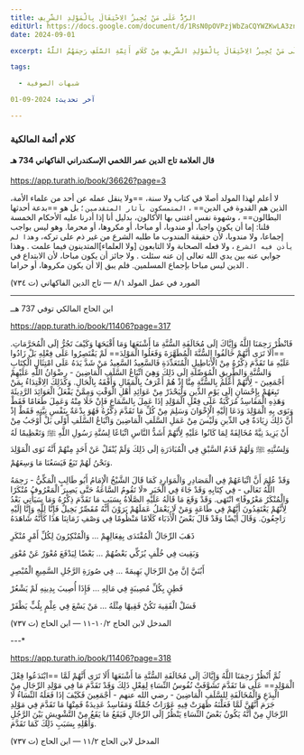 ```yaml
---
title: الرَّدُّ عَلَى مَنْ يُجِيزُ الِاحْتِفَالَ بِالْمَوْلِدِ الشَّرِيفِ
editUrl: https://docs.google.com/document/d/1RsN0pOVPzjWbZaCQYWZKwLA3znQ6S9belC8Fu1Gn2yc/edit
date: 2024-09-01

excerpt: الرَّدُّ عَلَى مَنْ يُجِيزُ الِاحْتِفَالَ بِالْمَوْلِدِ الشَّرِيفِ مِنْ كَلَامِ أَئِمَّةِ السَّلَفِ رَحِمَهُمُ اللَّهُ 

tags:

  - شبهات الصوفية

آخر تحديث: 2024-09-01

---
```


### كلام أئمة المالكية

####  قال العلامة تاج الدين عمر اللخمي الإسكندراني   الفاكهاني 734 هـ

<Quote>
 

https://app.turath.io/book/36626?page=3

لا أعلم لهذا المولد أصلا في كتاب ولا سنة، ==ولا ينقل عمله عن أحد من علماء الأمة، الذين هم القدوة في الدين== ، `المتمسكون بآثار المتقدمين` ؛ بل هو ==بدعة أحدثها البطالون== ، وشهوة نفس اغتنى بها الأكالون، بدليل أنا إذا أدرنا عليه الأحكام الخمسة قلنا: إما أن يكون واجبا، أو مندوبا، أو مباحا، أو مكروها، أو محرما. وهو ليس بواجب إجماعا، ولا مندوبا، لأن حقيقة المندوب ما طلبه الشرع من غير ذم على تركه، `وهذا لم يأذن فيه الشرع` ، ولا فعله الصحابة ولا التابعون [ولا العلماء]المتدينون فيما علمت . وهذا جوابي عنه بين يدي الله تعالى إن عنه سئلت . ولا جائز أن يكون مباحا، لأن الابتداع في الدين ليس مباحا بإجماع المسلمين. فلم يبق إلا أن يكون مكروها، أو حراما .

المورد في عمل المولد ١/‏٨ — تاج الدين الفاكهاني (ت ٧٣٤)

</Quote>

---

ابن الحاج المالكي توفي 737 هــ 

<Quote>
 

 https://app.turath.io/book/11406?page=317 

فَانْظُرْ رَحِمَنَا اللَّهُ وَإِيَّاكَ إلَى مُخَالَفَةِ السُّنَّةِ مَا أَشْنَعَهَا وَمَا أَقْبَحَهَا وَكَيْفَ تَجُرُّ إلَى الْمُحَرَّمَاتِ. ==أَلَا تَرَى أَنَّهُمْ خَالَفُوا السُّنَّةَ الْمُطَهَّرَةَ وَفَعَلُوا الْمَوْلِدَ== لَمْ يَقْتَصِرُوا عَلَى فِعْلِهِ بَلْ زَادُوا عَلَيْهِ مَا تَقَدَّمَ ذِكْرُهُ مِنْ الْأَبَاطِيلِ الْمُتَعَدِّدَةِ فَالسَّعِيدُ السَّعِيدُ مَنْ شَدَّ يَدَهُ عَلَى امْتِثَالِ الْكِتَابِ وَالسُّنَّةِ وَالطَّرِيقِ الْمُوَصِّلَةِ إلَى ذَلِكَ وَهِيَ اتِّبَاعُ السَّلَفِ الْمَاضِينَ - رِضْوَانُ اللَّهِ عَلَيْهِمْ أَجْمَعِينَ - لِأَنَّهُمْ أَعْلَمُ بِالسُّنَّةِ مِنَّا إذْ هُمْ أَعْرَفُ بِالْمَقَالِ وَأَفْقَهُ بِالْحَالِ. وَكَذَلِكَ الِاقْتِدَاءُ بِمَنْ تَبِعَهُمْ بِإِحْسَانٍ إلَى يَوْمِ الدِّينِ وَلْيَحْذَرْ مِنْ عَوَائِدِ أَهْلِ الْوَقْتِ وَمِمَّنْ يَفْعَلُ الْعَوَائِدَ الرَّدِيئَةَ وَهَذِهِ الْمَفَاسِدُ مُرَكَّبَةٌ عَلَى فِعْلِ الْمَوْلِدِ إذَا عَمِلَ بِالسَّمَاعِ فَإِنْ خَلَا مِنْهُ وَعَمِلَ طَعَامًا فَقَطْ وَنَوَى بِهِ الْمَوْلِدَ وَدَعَا إلَيْهِ الْإِخْوَانَ وَسَلِمَ مِنْ كُلِّ مَا تَقَدَّمَ ذِكْرُهُ فَهُوَ بِدْعَةٌ بِنَفْسِ نِيَّتِهِ فَقَطْ إذْ أَنَّ ذَلِكَ زِيَادَةٌ فِي الدِّينِ وَلَيْسَ مِنْ عَمَلِ السَّلَفِ الْمَاضِينَ وَاتِّبَاعُ السَّلَفِ أَوْلَى بَلْ أَوْجَبُ مِنْ أَنْ يَزِيدَ نِيَّةً مُخَالِفَةً لِمَا كَانُوا عَلَيْهِ لِأَنَّهُمْ أَشَدُّ النَّاسِ اتِّبَاعًا لِسُنَّةِ رَسُولِ اللَّهِ ﷺ وَتَعْظِيمًا لَهُ وَلِسُنَّتِهِ ﷺ وَلَهُمْ قَدَمُ السَّبْقِ فِي الْمُبَادَرَةِ إلَى ذَلِكَ وَلَمْ يُنْقَلْ عَنْ أَحَدٍ مِنْهُمْ أَنَّهُ نَوَى الْمَوْلِدَ وَنَحْنُ لَهُمْ تَبَعٌ فَيَسَعُنَا مَا وَسِعَهُمْ.

وَقَدْ عُلِمَ أَنَّ اتِّبَاعَهُمْ فِي الْمَصَادِرِ وَالْمَوَارِدِ كَمَا قَالَ الشَّيْخُ الْإِمَامُ أَبُو طَالِبٍ الْمَكِّيُّ - رَحِمَهُ اللَّهُ تَعَالَى - فِي كِتَابِهِ وَقَدْ جَاءَ فِي الْخَبَرِ «لَا تَقُومُ السَّاعَةُ حَتَّى يَصِيرَ الْمَعْرُوفُ مُنْكَرًا وَالْمُنْكَرُ مَعْرُوفًا» انْتَهَى. وَقَدْ وَقَعَ مَا قَالَهُ عَلَيْهِ الصَّلَاةُ بِسَبَبِ مَا تَقَدَّمَ ذِكْرُهُ وَمَا سَيَأْتِي بَعْدُ لِأَنَّهُمْ يَعْتَقِدُونَ أَنَّهُمْ فِي طَاعَةٍ وَمَنْ لَا يَعْمَلُ عَمَلَهُمْ يَرَوْنَ أَنَّهُ مُقَصِّرٌ بَخِيلٌ فَإِنَّا لِلَّهِ وَإِنَّا إلَيْهِ رَاجِعُونَ. وَقَالَ أَيْضًا وَقَدْ قَالَ بَعْضُ الْأُدَبَاء كَلَامًا مَنْظُومًا فِي وَصْفِ زَمَانِنَا هَذَا كَأَنَّهُ شَاهَدَهُ

ذَهَبَ الرِّجَالُ الْمُقْتَدَى بِفِعَالِهِمْ ... وَالْمُنْكِرُونَ لِكُلِّ أَمْرٍ مُنْكَرِ

وَبَقِيت فِي خُلْفٍ يُزَكِّي بَعْضُهُمْ ... بَعْضًا لِيَدْفَعَ مُعْوَرٌ عَنْ مُعْوَرِ

أَبُنَيَّ إنَّ مِنْ الرِّجَالِ بَهِيمَةً ... فِي صُورَةِ الرَّجُلِ السَّمِيعِ الْمُبْصِرِ

فَطِنٍ بِكُلِّ مُصِيبَةٍ فِي مَالِهِ ... فَإِذَا أُصِيبَ بِدِينِهِ لَمْ يَشْعُرْ

فَسَلْ الْفَقِيهَ تَكُنْ فَقِيهًا مِثْلَهُ ... مَنْ يَسْعَ فِي عِلْمٍ بِلُبٍّ يَظْفَرْ

المدخل لابن الحاج ٢/‏١٠-١١ — ابن الحاج (ت ٧٣٧)

</Quote>

---*

<Quote>
 

 https://app.turath.io/book/11406?page=318 

ثُمَّ اُنْظُرْ رَحِمَنَا اللَّهُ وَإِيَّاكَ إلَى مُخَالَفَةِ السُّنَّةِ مَا أَشْنَعَهَا أَلَا تَرَى أَنَّهُمْ لَمَّا ==ابْتَدَعُوا فِعْلَ الْمَوْلِدِ== عَلَى مَا تَقَدَّمَ تَشَوَّفَتْ نُفُوسُ النِّسَاءِ لِفِعْلِ ذَلِكَ وَقَدْ تَقَدَّمَ مَا فِي مَوْلِدِ الرِّجَالِ مِنْ الْبِدَعِ وَالْمُخَالَفَةِ لِلسَّلَفِ الْمَاضِينَ - رضي الله عنهم - أَجْمَعِينَ فَكَيْفَ إذَا فَعَلَهُ النِّسَاءُ لَا جَرَمَ أَنَّهُنَّ لَمَّا فَعَلْنَهُ ظَهَرَتْ فِيهِ عَوْرَاتٌ جُمْلَةٌ وَمَفَاسِدُ عَدِيدَةٌ فَمِنْهَا مَا تَقَدَّمَ فِي مَوْلِدِ الرِّجَالِ مِنْ أَنَّهُ يَكُونُ بَعْضُ النِّسَاءِ يَنْظُرُ إلَى الرِّجَالِ فَيَقَعُ مَا يَقَعُ مِنْ التَّشْوِيشِ بَيْنَ الرَّجُلِ وَأَهْلِهِ بِسَبَبِ ذَلِكَ كَمَا تَقَدَّمَ. 

المدخل لابن الحاج ٢/‏١١ — ابن الحاج (ت ٧٣٧)

</Quote>


